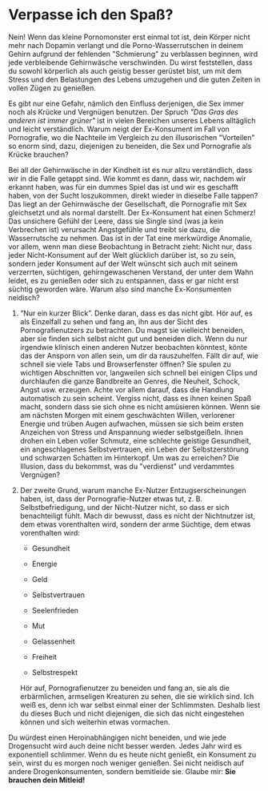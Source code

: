 # Verpasse ich den Spaß?

Nein! Wenn das kleine Pornomonster erst einmal tot ist, dein Körper
nicht mehr nach Dopamin verlangt und die Porno-Wasserrutschen in deinem
Gehirn aufgrund der fehlenden \"Schmierung\" zu verblassen beginnen,
wird jede verbleibende Gehirnwäsche verschwinden. Du wirst
feststellen, dass du sowohl körperlich als auch geistig besser gerüstet
bist, um mit dem Stress und den Belastungen des Lebens umzugehen und die
guten Zeiten in vollen Zügen zu genießen.

Es gibt nur eine Gefahr, nämlich den Einfluss derjenigen, die Sex immer
noch als Krücke und Vergnügen benutzen. Der Spruch *\"Das Gras des
anderen ist immer grüner\"* ist in vielen Bereichen unseres Lebens
alltäglich und leicht verständlich. Warum neigt der Ex-Konsument im Fall
von Pornografie, wo die Nachteile im Vergleich zu den illusorischen
\"Vorteilen\" so enorm sind, dazu, diejenigen zu beneiden, die Sex und
Pornografie als Krücke brauchen?

Bei all der Gehirnwäsche in der Kindheit ist es nur allzu verständlich,
dass wir in die Falle getappt sind. Wie kommt es dann, dass wir, nachdem
wir erkannt haben, was für ein dummes Spiel das ist und wir es
geschafft haben, von der Sucht loszukommen, direkt wieder in dieselbe
Falle tappen? Das liegt an der Gehirnwäsche der Gesellschaft, die Pornografie
mit Sex gleichsetzt und als normal darstellt. Der Ex-Konsument hat einen
Schmerz! Das unsichere Gefühl der Leere, dass sie Single sind (was ja
kein Verbrechen ist) verursacht Angstgefühle und treibt sie dazu, die
Wasserrutsche zu nehmen. Das ist in der Tat eine merkwürdige Anomalie,
vor allem, wenn man diese Beobachtung in Betracht zieht: Nicht nur,
dass jeder Nicht-Konsument auf der Welt glücklich darüber ist, so zu
sein, sondern jeder Konsument auf der Welt wünscht sich auch mit seinem
verzerrten, süchtigen, gehirngewaschenen Verstand, der unter dem Wahn
leidet, es zu genießen oder sich zu entspannen, dass er gar nicht erst
süchtig geworden wäre. Warum also sind manche Ex-Konsumenten neidisch?

1.  "Nur ein kurzer Blick". Denke daran, dass es das nicht gibt. Hör auf,
    es als Einzelfall zu sehen und fang an, ihn aus der Sicht des
    Pornografienutzers zu betrachten. Du magst sie vielleicht beneiden, aber
    sie finden sich selbst nicht gut und beneiden dich. Wenn du nur
    irgendwie klinisch einen anderen Nutzer beobachten könntest, könte das der
    Ansporn von allen sein, um dir da rauszuhelfen.
    Fällt dir auf, wie schnell sie viele Tabs und Browserfenster öffnen?
    Sie spulen zu wichtigen Abschnitten vor, langweilen sich schnell bei
    einigen Clips und durchlaufen die ganze Bandbreite an Genres, die
    Neuheit, Schock, Angst usw. erzeugen. Achte vor allem darauf, dass
    die Handlung automatisch zu sein scheint. Vergiss nicht, dass es
    ihnen keinen Spaß macht, sondern dass sie sich ohne es nicht
    amüsieren können. Wenn sie am nächsten Morgen mit einem geschwächten
    Willen, verlorener Energie und trüben Augen aufwachen, müssen sie sich
    beim ersten Anzeichen von Stress und Anspannung wieder selbstgeißeln.
    Ihnen drohen ein Leben voller Schmutz, eine schlechte geistige
    Gesundheit, ein angeschlagenes Selbstvertrauen, ein Leben der
    Selbstzerstörung und schwarzen Schatten im Hinterkopf. Um was zu
    erreichen? Die Illusion, dass du bekommst, was du \"verdienst\" und
    verdammtes Vergnügen?

2.  Der zweite Grund, warum manche Ex-Nutzer Entzugserscheinungen haben,
    ist, dass der Pornografie-Nutzer etwas tut, z. B. Selbstbefriedigung, und
    der Nicht-Nutzer nicht, so dass er sich benachteiligt fühlt. Mach
    dir bewusst, dass es nicht der Nichtnutzer ist, dem etwas vorenthalten
    wird, sondern der arme Süchtige, dem etwas vorenthalten wird:

    -   Gesundheit

    -   Energie

    -   Geld

    -   Selbstvertrauen

    -   Seelenfrieden

    -   Mut

    -   Gelassenheit

    -   Freiheit

    -   Selbstrespekt

    Hör auf, Pornografienutzer zu beneiden und fang an, sie als die
    erbärmlichen, armseligen Kreaturen zu sehen, die sie wirklich sind.
    Ich weiß es, denn ich war selbst einmal einer der Schlimmsten.
    Deshalb liest du dieses Buch und nicht diejenigen, die sich das
    nicht eingestehen können und sich weiterhin etwas vormachen.

Du würdest einen Heroinabhängigen nicht beneiden, und wie jede
Drogensucht wird auch deine nicht besser werden. Jedes Jahr wird es
exponentiell schlimmer. Wenn du es heute nicht genießt, ein Konsument zu
sein, wirst du es morgen noch weniger genießen. Sei nicht neidisch auf
andere Drogenkonsumenten, sondern bemitleide sie. Glaube mir: **Sie
brauchen dein Mitleid!**
